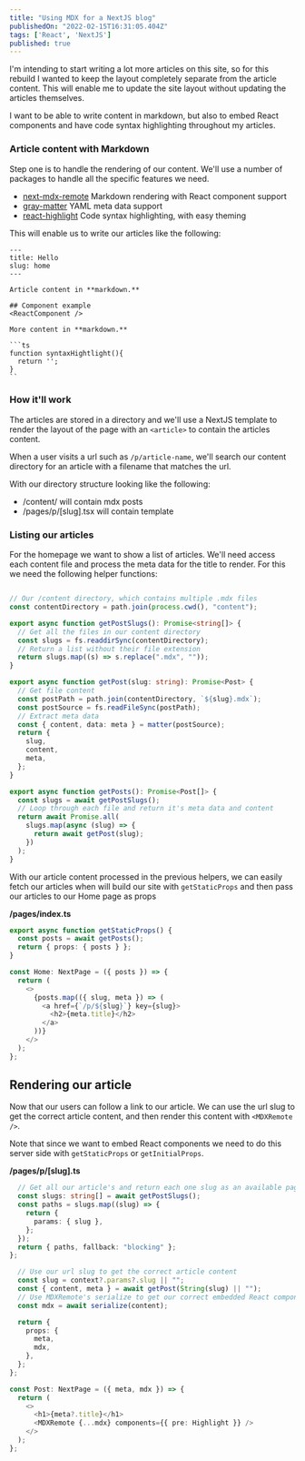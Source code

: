 ```yaml
---
title: "Using MDX for a NextJS blog"
publishedOn: "2022-02-15T16:31:05.404Z"
tags: ['React', 'NextJS']
published: true
---
```


I'm intending to start writing a lot more articles on this site, so for this rebuild I wanted to keep the layout completely separate from the article content. This will enable me to update the site layout without updating the articles themselves.

I want to be able to write content in markdown, but also to embed React components and have code syntax highlighting throughout my articles.

### Article content with Markdown

Step one is to handle the rendering of our content. We'll use a number of packages to handle all the specific features we need.

- [next-mdx-remote](https://www.npmjs.com/package/next-mdx-remote) Markdown rendering with React component support
- [gray-matter](https://www.npmjs.com/package/gray-matter) YAML meta data support
- [react-highlight](https://www.npmjs.com/package/react-highlight) Code syntax highlighting, with easy theming

This will enable us to write our articles like the following:

````
---
title: Hello
slug: home
---

Article content in **markdown.**

## Component example
<ReactComponent />

More content in **markdown.**

```ts
function syntaxHightlight(){
  return '';
}
``
````

### How it'll work

The articles are stored in a directory and we'll use a NextJS template to render the layout of the page with an `<article>` to contain the articles content.

When a user visits a url such as `/p/article-name`, we'll search our content directory for an article with a filename that matches the url.

With our directory structure looking like the following:

- /content/ will contain mdx posts
- /pages/p/[slug].tsx will contain template

### Listing our articles

For the homepage we want to show a list of articles. We'll need access each content file and process the meta data for the title to render. For this we need the following helper functions:

```ts

// Our /content directory, which contains multiple .mdx files
const contentDirectory = path.join(process.cwd(), "content");

export async function getPostSlugs(): Promise<string[]> {
  // Get all the files in our content directory
  const slugs = fs.readdirSync(contentDirectory);
  // Return a list without their file extension
  return slugs.map((s) => s.replace(".mdx", ""));
}

export async function getPost(slug: string): Promise<Post> {
  // Get file content
  const postPath = path.join(contentDirectory, `${slug}.mdx`);
  const postSource = fs.readFileSync(postPath);
  // Extract meta data
  const { content, data: meta } = matter(postSource);
  return {
    slug,
    content,
    meta,
  };
}

export async function getPosts(): Promise<Post[]> {
  const slugs = await getPostSlugs();
  // Loop through each file and return it's meta data and content
  return await Promise.all(
    slugs.map(async (slug) => {
      return await getPost(slug);
    })
  );
}
```

With our article content processed in the previous helpers, we can easily fetch our articles when will build our site with `getStaticProps` and then pass our articles to our Home page as props

**/pages/index.ts**

```ts
export async function getStaticProps() {
  const posts = await getPosts();
  return { props: { posts } };
}

const Home: NextPage = ({ posts }) => {
  return (
    <>
      {posts.map(({ slug, meta }) => (
        <a href={`/p/${slug}`} key={slug}>
          <h2>{meta.title}</h2>
        </a>
      ))}
    </>
  );
};
```

## Rendering our article

Now that our users can follow a link to our article. We can use the url slug to get the correct article content, and then render this content with `<MDXRemote />`.

Note that since we want to embed React components we need to do this server side with `getStaticProps` or `getInitialProps`.

**/pages/p/[slug].ts**

```ts
  // Get all our article's and return each one slug as an available page url
  const slugs: string[] = await getPostSlugs();
  const paths = slugs.map((slug) => {
    return {
      params: { slug },
    };
  });
  return { paths, fallback: "blocking" };
};

  // Use our url slug to get the correct article content
  const slug = context?.params?.slug || "";
  const { content, meta } = await getPost(String(slug) || "");
  // Use MDXRemote's serialize to get our correct embedded React components
  const mdx = await serialize(content);

  return {
    props: {
      meta,
      mdx,
    },
  };
};

const Post: NextPage = ({ meta, mdx }) => {
  return (
    <>
      <h1>{meta?.title}</h1>
      <MDXRemote {...mdx} components={{ pre: Highlight }} />
    </>
  );
};

```
